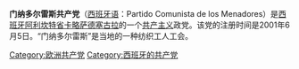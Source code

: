 '''门纳多尔雷斯共产党'''（[[西班牙语|西班牙语]]：Partido Comunista de los Menadores）是[[西班牙|西班牙]][[阿利坎特省|阿利坎特省]][[卡略萨德塞古拉|卡略萨德塞古拉]]的一个[[共产主义|共产主义]]政党。该党的注册时间是2001年6月5日。“门纳多尔雷斯”是当地的一种纺织工人工会。

{{欧洲的共产党}}
[[Category:欧洲共产党|Category:欧洲共产党]]
[[Category:西班牙的共产党|Category:西班牙的共产党]]